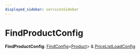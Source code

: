 ```yaml
---
displayed_sidebar: servicesSidebar
---
```



# FindProductConfig

 **FindProductConfig**: [FindConfig](../interfaces/FindConfig.mdx)&#60;[Product](../classes/Product.mdx)&#62; & [PriceListLoadConfig](PriceListLoadConfig.mdx)
